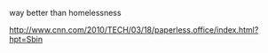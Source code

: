 way better than homelessness


http://www.cnn.com/2010/TECH/03/18/paperless.office/index.html?hpt=Sbin

{{stub}}